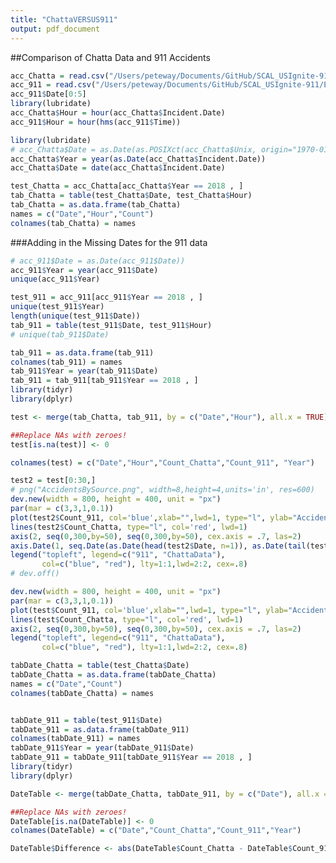 ```yaml
---
title: "ChattaVERSUS911"
output: pdf_document
---
```

##Comparison of Chatta Data and 911 Accidents
```r
acc_Chatta = read.csv("/Users/peteway/Documents/GitHub/SCAL_USIgnite-911/Excel & CSV Sheets/ChattaData Accident System/All Accidents.csv")
acc_911 = read.csv("/Users/peteway/Documents/GitHub/SCAL_USIgnite-911/Excel & CSV Sheets/Accidents/2017-2019 Accidents No Dups Take 4.csv")
acc_911$Date[0:5]
library(lubridate)
acc_Chatta$Hour = hour(acc_Chatta$Incident.Date)
acc_911$Hour = hour(hms(acc_911$Time))

library(lubridate)
# acc_Chatta$Date = as.Date(as.POSIXct(acc_Chatta$Unix, origin="1970-01-01"))
acc_Chatta$Year = year(as.Date(acc_Chatta$Incident.Date))
acc_Chatta$Date = date(acc_Chatta$Incident.Date)

test_Chatta = acc_Chatta[acc_Chatta$Year == 2018 , ]
tab_Chatta = table(test_Chatta$Date, test_Chatta$Hour)
tab_Chatta = as.data.frame(tab_Chatta)
names = c("Date","Hour","Count")
colnames(tab_Chatta) = names
```

###Adding in the Missing Dates for the 911 data 
```r
# acc_911$Date = as.Date(acc_911$Date))
acc_911$Year = year(acc_911$Date)
unique(acc_911$Year)

test_911 = acc_911[acc_911$Year == 2018 , ]
unique(test_911$Year)
length(unique(test_911$Date))
tab_911 = table(test_911$Date, test_911$Hour)
# unique(tab_911$Date)

tab_911 = as.data.frame(tab_911)
colnames(tab_911) = names
tab_911$Year = year(tab_911$Date)
tab_911 = tab_911[tab_911$Year == 2018 , ]
library(tidyr)
library(dplyr)

test <- merge(tab_Chatta, tab_911, by = c("Date","Hour"), all.x = TRUE)

##Replace NAs with zeroes!
test[is.na(test)] <- 0
```

```r

colnames(test) = c("Date","Hour","Count_Chatta","Count_911", "Year")

test2 = test[0:30,]
# png("AccidentsBySource.png", width=8,height=4,units='in', res=600)
dev.new(width = 800, height = 400, unit = "px")
par(mar = c(3,3,1,0.1))
plot(test2$Count_911, col='blue',xlab="",lwd=1, type="l", ylab="Accident Count in Data", xaxt="none",yaxt="none", ylim=c(0,130), main="Accidents by Source - January")
lines(test2$Count_Chatta, type="l", col='red', lwd=1)
axis(2, seq(0,300,by=50), seq(0,300,by=50), cex.axis = .7, las=2)
axis.Date(1, seq.Date(as.Date(head(test2$Date, n=1)), as.Date(tail(test2$Date, n=1)), by="week"), las=2)
legend("topleft", legend=c("911", "ChattaData"),
       col=c("blue", "red"), lty=1:1,lwd=2:2, cex=.8)
# dev.off()
```

```r
dev.new(width = 800, height = 400, unit = "px")
par(mar = c(3,3,1,0.1))
plot(test$Count_911, col='blue',xlab="",lwd=1, type="l", ylab="Accident Count in Data", xaxt="none",yaxt="none", ylim=c(0,8),xlim=c(0,72), main="Accidents by Source - January 1 - 3")
lines(test$Count_Chatta, type="l", col='red', lwd=1)
axis(2, seq(0,300,by=50), seq(0,300,by=50), cex.axis = .7, las=2)
legend("topleft", legend=c("911", "ChattaData"),
       col=c("blue", "red"), lty=1:1,lwd=2:2, cex=.8)
```

```r
tabDate_Chatta = table(test_Chatta$Date)
tabDate_Chatta = as.data.frame(tabDate_Chatta)
names = c("Date","Count")
colnames(tabDate_Chatta) = names


tabDate_911 = table(test_911$Date)
tabDate_911 = as.data.frame(tabDate_911)
colnames(tabDate_911) = names
tabDate_911$Year = year(tabDate_911$Date)
tabDate_911 = tabDate_911[tabDate_911$Year == 2018 , ]
library(tidyr)
library(dplyr)

DateTable <- merge(tabDate_Chatta, tabDate_911, by = c("Date"), all.x = TRUE)

##Replace NAs with zeroes!
DateTable[is.na(DateTable)] <- 0
colnames(DateTable) = c("Date","Count_Chatta","Count_911","Year")

DateTable$Difference <- abs(DateTable$Count_Chatta - DateTable$Count_911)
```

